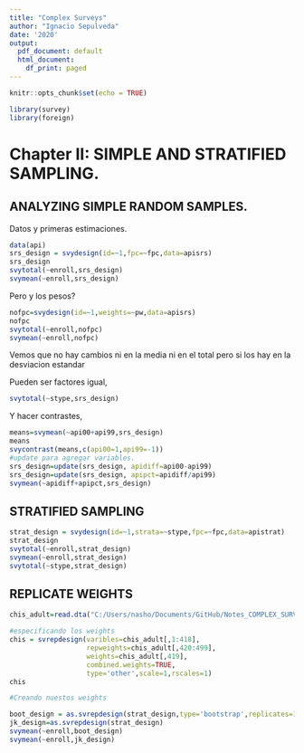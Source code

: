 ```yaml
---
title: "Complex Surveys"
author: "Ignacio Sepulveda"
date: '2020'
output:
  pdf_document: default
  html_document:
    df_print: paged
---
```


```r
knitr::opts_chunk$set(echo = TRUE)
```
```r
library(survey)
library(foreign)
```

# Chapter II: SIMPLE AND STRATIFIED SAMPLING.

## ANALYZING SIMPLE RANDOM SAMPLES.

Datos y primeras estimaciones.
```r
data(api)
srs_design = svydesign(id=~1,fpc=~fpc,data=apisrs)
srs_design
svytotal(~enroll,srs_design)
svymean(~enroll,srs_design)
```


Pero y los pesos?
```r
nofpc=svydesign(id=~1,weights=~pw,data=apisrs)
nofpc
svytotal(~enroll,nofpc)
svymean(~enroll,nofpc)
```

Vemos que no hay cambios ni en la media ni en el total pero si los hay en la desviacion estandar

Pueden ser factores igual,

```r
svytotal(~stype,srs_design)
```

Y hacer contrastes,

```r
means=svymean(~api00+api99,srs_design)
means
svycontrast(means,c(api00=1,api99=-1))
#update para agregar variables.
srs_design=update(srs_design, apidiff=api00-api99)
srs_design=update(srs_design, apipct=apidiff/api99)
svymean(~apidiff+apipct,srs_design)
```

## STRATIFIED SAMPLING

```r
strat_design = svydesign(id=~1,strata=~stype,fpc=~fpc,data=apistrat)
strat_design
svytotal(~enroll,strat_design)
svymean(~enroll,strat_design)
svytotal(~stype,strat_design)
```

## REPLICATE WEIGHTS
```r
chis_adult=read.dta("C:/Users/nasho/Documents/GitHub/Notes_COMPLEX_SURVEYS/Adult.dta")
```

```r
#especificando los weights
chis = svrepdesign(varibles=chis_adult[,1:418],
                   repweights=chis_adult[,420:499],                    
                   weights=chis_adult[,419],
                   combined.weights=TRUE,
                   type='other',scale=1,rscales=1)
chis
```

```r
#Creando nuestos weights

boot_design = as.svrepdesign(strat_design,type='bootstrap',replicates=100)
jk_design=as.svrepdesign(strat_design)
svymean(~enroll,boot_design)
svymean(~enroll,jk_design)
```



